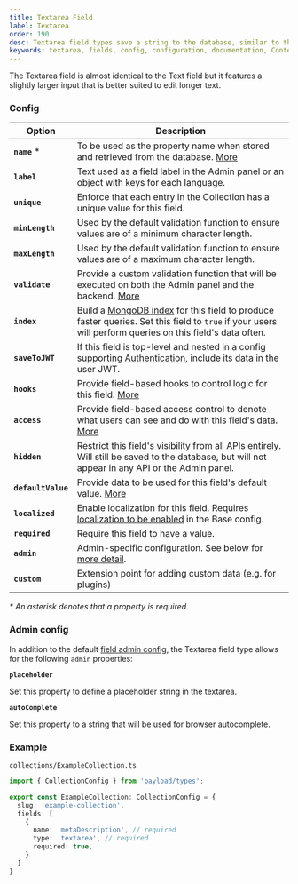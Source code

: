 ```yaml
---
title: Textarea Field
label: Textarea
order: 190
desc: Textarea field types save a string to the database, similar to the Text field type but equipped for longer text. Learn how to use Textarea fields, see examples and options.
keywords: textarea, fields, config, configuration, documentation, Content Management System, cms, headless, javascript, node, react, express
---
```


<Banner >
  The Textarea field is almost identical to the Text field but it features a slightly larger input that is better suited to edit longer text.
</Banner>

### Config

| Option           | Description |
| ---------------- | ----------- |
| **`name`** *         | To be used as the property name when stored and retrieved from the database. [More](/docs/fields/overview#field-names) |
| **`label`**          | Text used as a field label in the Admin panel or an object with keys for each language. |
| **`unique`**         | Enforce that each entry in the Collection has a unique value for this field. |
| **`minLength`**      | Used by the default validation function to ensure values are of a minimum character length. |
| **`maxLength`**      | Used by the default validation function to ensure values are of a maximum character length. |
| **`validate`**       | Provide a custom validation function that will be executed on both the Admin panel and the backend. [More](/docs/fields/overview#validation) |
| **`index`**          | Build a [MongoDB index](https://docs.mongodb.com/manual/indexes/) for this field to produce faster queries. Set this field to `true` if your users will perform queries on this field's data often. |
| **`saveToJWT`**      | If this field is top-level and nested in a config supporting [Authentication](/docs/authentication/config), include its data in the user JWT. |
| **`hooks`**          | Provide field-based hooks to control logic for this field. [More](/docs/fields/overview#field-level-hooks) |
| **`access`**         | Provide field-based access control to denote what users can see and do with this field's data. [More](/docs/fields/overview#field-level-access-control) |
| **`hidden`**         | Restrict this field's visibility from all APIs entirely. Will still be saved to the database, but will not appear in any API or the Admin panel. |
| **`defaultValue`**   | Provide data to be used for this field's default value. [More](/docs/fields/overview#default-values)|
| **`localized`**      | Enable localization for this field. Requires [localization to be enabled](/docs/configuration/localization) in the Base config. |
| **`required`**       | Require this field to have a value. |
| **`admin`**          | Admin-specific configuration. See below for [more detail](#admin-config). |
| **`custom`**         | Extension point for adding custom data (e.g. for plugins) |

*\* An asterisk denotes that a property is required.*

### Admin config

In addition to the default [field admin config](/docs/fields/overview#admin-config), the Textarea field type allows for the following `admin` properties:

**`placeholder`**

Set this property to define a placeholder string in the textarea.

**`autoComplete`**

Set this property to a string that will be used for browser autocomplete.

### Example

`collections/ExampleCollection.ts`
```ts
import { CollectionConfig } from 'payload/types';

export const ExampleCollection: CollectionConfig = {
  slug: 'example-collection',
  fields: [
    {
      name: 'metaDescription', // required
      type: 'textarea', // required
      required: true,
    }
  ]
}

```
